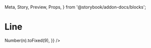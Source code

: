   Meta,
  Story,
  Preview,
  Props,
} from '@storybook/addon-docs/blocks';

<Meta title="Charts/Line" component={Line} />

# Line

<Preview>
  <Story name="Single">
    <Line {...data} />
  </Story>
  <Story name="Double">
    <Line {...data1} />
  </Story>
  <Story name="Single with dots">
    <Line
      {...data}
      dot
      activeDot={{
        style: {
          cursor: 'pointer',
        },
        onClick(...args) {
          alert('Clicked.');
          console.log(...args);
        },
      }}
      yAxisProps={{
        tickFormatter: (n) => Number(n).toFixed(9),
      }}
    />
  </Story>
</Preview>

<Props of={Line} />
